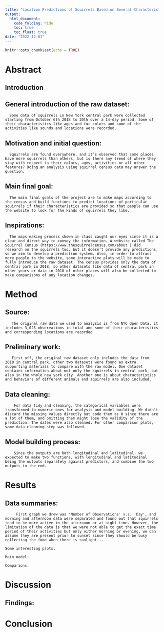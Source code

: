 ```yaml
---
title: "Location Predictions of Squirrels Based on Several Characteristics"
output: 
  html_document:
    code_folding: hide
    toc: true
    toc_float: true
date: "2022-12-01"
---
```


```r
knitr::opts_chunk$set(echo = TRUE)
```


# Abstract

## Introduction
   
## General introduction of the raw dataset:
      Some data of squirrels in New York central park were collected starting from October 6th 2018 to 20th over a 14-day period. Some of their characteristics like ages and fur colors and some of the activities like sounds and locations were recorded. 
## Motivation and initial question: 
      Squirrels are found everywhere, and it’s observed that some places have more squirrels than others, but is there any trend of where they stay with respect to their colors, ages, activities or all other features? Doing an analysis using squirrel census data may answer the question. 
## Main final goal:
      The main final goals of the project are to make maps according to the census and build functions to predict locations of particular squirrels if their characteristics are provided so that people can use the website to look for the kinds of squirrels they like. 
## Inspirations:    
      The maps-making process shown in class caught our eyes since it is a clear and direct way to convey the information. A website called The Squirrel Census (https://www.thesquirrelcensus.com/about ) did research on the squirrels too, but it doesn’t provide any predictions, so we aim to develop a prediction system. Also, in order to attract more people to the website, some interactive plots will be made to fully introduce the raw dataset. The census provides only the data of central park in 2018, so other datasets like data of central park in other years or data in 2018 of other places will also be collected to make comparisons of any location changes. 
 
# Method

## Source:
       The original raw data we used to analysis is from NYC Open Data, it includes 3,023 observations in total and some of their characteristics and corresponding locations are recorded
## Preliminary work:
       First off, the original raw dataset only includes the data from 2018 in central park, other two datasets were found as extra supporting materials to compare with the raw model. One dataset contains information about not only the squirrels in central park, but also in the whole new york city. Another one is about characteristics and behaviors of different animals and squirrels are also included. 
## Data cleaning:
        For data tidy and cleaning, the categorical variables were transformed to numeric ones for analysis and model building. We didn't discard the missing values directly but code them as 0 since there are a lot of them, and omitting them might lose the validity of the prediction. The dates were also cleaned. For other comparison plots, same data cleaning step was followed.
## Model building process:
        Since the outputs are both longitudinal and latitudinal, we expected to make two functions, with longitudinal and latitudinal being the outputs separately against predictors, and combine the two outputs in the end. 
 
# Results

## Data summaries:
         First graph we drew was 'Number of Observations' v.s. 'Day', and morning and afternoon data were separated and found out that squirrels tend to be more active in the afternoon or at night time. However, the limitation of the data is that we were not able to get the exact time period of their activities but only either morning or evening, we can assume they are present prior to sunset since they should be busy collecting the food when there is sunlight...
    
    Some interesting plots:
    
    Main model:
    
    Comparions:
    
    

# Discussion

## Findings:

# Conclusion

